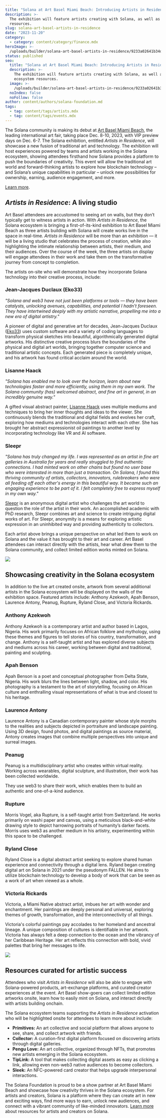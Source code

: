 ```yaml
---
title: "Solana at Art Basel Miami Beach: Introducing Artists in Residence"
description: >-
  The exhibition will feature artists creating with Solana, as well as ecosystem
  resources.
slug: solana-art-basel-artists-in-residence
date: "2023-11-20"
category:
  - category: content/category/finance.mdx
heroImage: >-
  /uploads/builder/solana-art-basel-artists-in-residence/9233a02641b34deabe79535a7441da34.jpg
status: published
seo:
  title: "Solana at Art Basel Miami Beach: Introducing Artists in Residence"
  description: >-
    The exhibition will feature artists creating with Solana, as well as
    ecosystem resources.
  image: >-
    /uploads/builder/solana-art-basel-artists-in-residence/9233a02641b34deabe79535a7441da34.jpg
  noIndex: false
  noFollow: false
author: content/authors/solana-foundation.md
tags:
  - tag: content/tags/artists.mdx
  - tag: content/tags/events.mdx
---
```


The Solana community is making its debut at [Art Basel Miami Beach](https://www.artbasel.com/miami-beach), the leading international art fair, taking place Dec. 8-10, 2023, with VIP preview days on Dec. 6-7. The Solana exhibition, entitled _Artists in Residence_, will showcase a new fusion of traditional art and technology. The exhibition will host experiences powered by teams and artists working in the Solana ecosystem, showing attendees firsthand how Solana provides a platform to push the boundaries of creativity. This event will allow the traditional art world and forward-thinking artists to explore how blockchain technology – and Solana’s unique capabilities in particular – unlock new possibilities for ownership, earning, audience engagement, and more.

[Learn more](https://solana.com/art-basel).

## **_Artists in Residence_: A living studio**

Art Basel attendees are accustomed to seeing art on walls, but they don’t typically get to witness artists in action. With _Artists in Residence_, the Solana ecosystem is bringing a first-of-its-kind exhibition to Art Basel Miami Beach as three artists building with Solana will create works live in the space in real-time. _Artists in Residence_ will be more than an exhibition — it will be a living studio that celebrates the process of creation, while also highlighting the intimate relationship between artists, their medium, and their audiences. Over the course of the week, the three artists on display will engage attendees in their work and take them on the transformative journey from concept to completion.

The artists on-site who will demonstrate how they incorporate Solana technology into their creative process, include:

### Jean-Jacques Duclaux (Eko33)

_"Solana and web3 have not just been platforms or tools — they have been catalysts, unlocking avenues, capabilities, and potential I hadn't foreseen. They have intertwined deeply with my artistic narrative, propelling me into a new era of digital artistry."_

A pioneer of digital and generative art for decades, Jean-Jacques Duclaux ([Eko33](https://www.eko33.com/)) uses custom software and a variety of coding languages to transform physical sketches into beautiful, algorithmically generated digital artworks. His distinctive creative process blurs the boundaries of the physical and digital art worlds, bringing together computer science and traditional artistic concepts. Each generated piece is completely unique, and his artwork has found critical acclaim around the world.

### Lisanne Haack

_"Solana has enabled me to look over the horizon, learn about new technologies faster and more efficiently, using them in my own work. The Solana community (has) welcomed abstract, and fine art in general, in an incredibly genuine way."_

A gifted visual abstract painter, [Lisanne Haack](https://www.lisannehaack.art/) uses multiple mediums and techniques to bring her inner thoughts and ideas to the viewer. She continuously blends the traditional and digital fields and evolves her craft, exploring how mediums and technologies interact with each other. She has brought her abstract expressionist oil paintings to another level by incorporating technology like VR and AI software.

### Sleepr

_"Solana has truly changed my life. I was represented as an artist in fine art galleries in Australia for years and really struggled to find authentic connections. I had minted work on other chains but found no user base who were interested in more than just a transaction. On Solana, I found this thriving community of artists, collectors, innovators, rulebreakers who were all feeding off each other's energy in this beautiful way. It became such an engaging experience to be part of it. I felt completely free to express myself in my own way."_

[Sleepr](https://www.sleepr.art/) is an anonymous digital artist who challenges the art world to question the role of the artist in their work. An accomplished academic with PhD research, Sleepr combines art and science to create intriguing digital works of art. For Sleepr, anonymity is a means for exploring artistic expression in an uninhibited way and providing authenticity to collectors.

Each artist above brings a unique perspective on what led them to work on Solana and the value it has brought to their art and career. Art Basel attendees can interact directly with the artists, hear what drew them to the Solana community, and collect limited edition works minted on Solana.

![](/uploads/builder/solana-art-basel-artists-in-residence/image-1.jpg)

## Showcasing creativity in the Solana ecosystem

In addition to the live art created onsite, artwork from several additional artists in the Solana ecosystem will be displayed on the walls of the exhibition space. Featured artists include: Anthony Azekwoh, Apah Benson, Laurence Antony, Peanug, Rupture, Ryland Close, and Victoria Rickards.

### Anthony Azekwoh

Anthony Azekwoh is a contemporary artist and author based in Lagos, Nigeria. His work primarily focuses on African folklore and mythology, using these themes and figures to tell stories of his country, transformation, and change. Anthony is a self-taught artist and has explored diverse subjects and mediums across his career, working between digital and traditional, painting and sculpting.

### Apah Benson

Apah Benson is a poet and conceptual photographer from Delta State, Nigeria. His work blurs the lines between light, shadow, and color. His photography is a testament to the art of storytelling, focusing on African culture and enthralling visual representations of what is true and closest to his heritage.

### Laurence Antony

Laurence Antony is a Canadian contemporary painter whose style morphs to the realities and subjects depicted in portraiture and landscape painting. Using 3D design, found photos, and digital paintings as source material, Antony creates images that combine multiple perspectives into unique and surreal images.

### Peanug

Peanug is a multidisciplinary artist who creates within virtual reality. Working across wearables, digital sculpture, and illustration, their work has been collected worldwide.

They use web3 to share their work, which enables them to build an authentic and one-of-a-kind audience.

### Rupture

Morris Vogel, aka Rupture, is a self-taught artist from Switzerland. He works primarily on washi paper and canvas, using a meticulous black-and-white drawing style to depict harrowing portraits of humanity’s darker facets. Morris uses web3 as another medium in his artistry, experimenting within this space to be challenged.

### Ryland Close 

Ryland Close is a digital abstract artist seeking to explore shared human experience and connectivity through a digital lens. Ryland began creating digital art on Solana in 2021 under the pseudonym FALLEN. He aims to utilize blockchain technology to develop a body of work that can be seen as a work of art when viewed as a whole.

### Victoria Rickards

Victoria, a Miami Native abstract artist, imbues her art with wonder and enchantment. Her paintings are deeply personal and universal, exploring themes of growth, transformation, and the interconnectivity of all things.

Victoria's colorful paintings pay accolades to her homeland and ancestral lineage. A unique composition of cultures is identifiable in her artwork. Victoria has always felt a deep connection to the ocean and the vibrancy of her Caribbean Heritage. Her art reflects this connection with bold, vivid palettes that bring her messages to life.

![](/uploads/builder/solana-art-basel-artists-in-residence/image-2.jpg)

## Resources curated for artistic success

Attendees who visit _Artists in Residence_ will also be able to engage with Solana-powered products, art-exchange platforms, and curated creator experiences at the event. Art Basel show-goers can collect limited edition artworks onsite, learn how to easily mint on Solana, and interact directly with artists building onchain.

The Solana ecosystem teams supporting the _Artists in Residence_ activation who will be highlighted onsite for attendees to learn more about include:

- **Primitives:** An art collective and social platform that allows anyone to see, share, and collect artwork with friends.
- **Collector:** A curation-first digital platform focused on discovering artists through digital galleries.
- **Pengu Love:** An art collective, organized through NFTs, that promotes new artists emerging in the Solana ecosystem.
- **TipLink:** A tool that makes collecting digital assets as easy as clicking a link, allowing even non-web3 native audiences to become collectors.
- **Sleek:** An NFC-powered card creator that helps upgrade interpersonal interactions.

The Solana Foundation is proud to be a show partner at Art Basel Miami Beach and showcase how creativity thrives in the Solana ecosystem. For artists and creators, Solana is a platform where they can create art in new and exciting ways, find more ways to earn, unlock new audiences, and connect with a vibrant community of like-minded innovators. [Learn more](https://solana.com/solutions/artists-creators) about resources for artists and creators on Solana.
